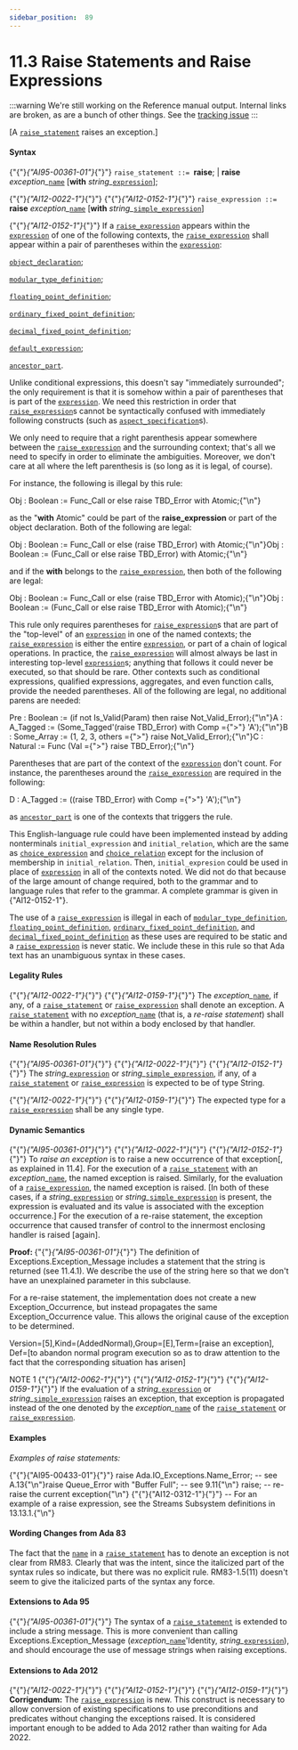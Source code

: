 ---
sidebar_position:  89
---

# 11.3 Raise Statements and Raise Expressions

:::warning
We're still working on the Reference manual output.  Internal links are broken,
as are a bunch of other things.
See the [tracking issue](https://github.com/ada-lang-io/ada-lang-io/issues/20)
:::


<p>[A <code><a href="../AA-11/AA-11.3#S0308">raise_statement</a></code> raises an exception.] </p>

#### Syntax

<p>{"{"}<em>{"AI95-00361-01"}</em>{"}"} <code>raise_statement</code><a id="S0308"></a><code> ::= </code><strong>raise</strong>;      | <strong>raise</strong> <em>exception_</em><code><a href="../AA-4/AA-4.1#S0091">name</a></code> [<strong>with</strong> <em>string_</em><code><a href="../AA-4/AA-4.4#S0132">expression</a></code>];</p>
<p>{"{"}<em>{"AI12-0022-1"}</em>{"}"} {"{"}<em>{"AI12-0152-1"}</em>{"}"} <code>raise_expression</code><a id="S0309"></a><code> ::= </code><strong>raise</strong> <em>exception_</em><code><a href="../AA-4/AA-4.1#S0091">name</a></code> [<strong>with</strong> <em>string_</em><code><a href="../AA-4/AA-4.4#S0138">simple_expression</a></code>]</p>
<p>{"{"}<em>{"AI12-0152-1"}</em>{"}"} If a <code><a href="../AA-11/AA-11.3#S0309">raise_expression</a></code> appears within the <code><a href="../AA-4/AA-4.4#S0132">expression</a></code> of one of the following contexts, the <code><a href="../AA-11/AA-11.3#S0309">raise_expression</a></code> shall appear within a pair of parentheses within the <code><a href="../AA-4/AA-4.4#S0132">expression</a></code>: </p>
<p><code><a href="../AA-3/AA-3.3#S0032">object_declaration</a></code>;</p>
<p><code><a href="../AA-3/AA-3.5#S0043">modular_type_definition</a></code>;</p>
<p><code><a href="../AA-3/AA-3.5#S0045">floating_point_definition</a></code>;</p>
<p><code><a href="../AA-3/AA-3.5#S0048">ordinary_fixed_point_definition</a></code>;</p>
<p><code><a href="../AA-3/AA-3.5#S0049">decimal_fixed_point_definition</a></code>;</p>
<p><code><a href="../AA-3/AA-3.7#S0063">default_expression</a></code>;</p>
<p><code><a href="../AA-4/AA-4.3#S0112">ancestor_part</a></code>. </p>
<Admonition type="aarm" aarm="reason" title="Reason: ">
<p><strong></strong>Unlike conditional expressions, this doesn't say "immediately surrounded"; the only requirement is that it is somehow within a pair of parentheses that is part of the <code><a href="../AA-4/AA-4.4#S0132">expression</a></code>. We need this restriction in order that <code><a href="../AA-11/AA-11.3#S0309">raise_expression</a></code>s cannot be syntactically confused with immediately following constructs (such as <code><a href="../AA-13/AA-13.1#S0346">aspect_specification</a></code>s). </p></Admonition>

<Admonition type="aarm" aarm="discussion" title="Discussion: ">
<p><strong></strong>We only need to require that a right parenthesis appear somewhere between the <code><a href="../AA-11/AA-11.3#S0309">raise_expression</a></code> and the surrounding context; that's all we need to specify in order to eliminate the ambiguities. Moreover, we don't care at all where the left parenthesis is (so long as it is legal, of course).</p></Admonition>

<Admonition type="aarm" aarm="note" title="Note: ">
<p>For instance, the following is illegal by this rule: </p></Admonition>

<CodeBlock>
Obj : Boolean := Func_Call or else raise TBD_Error with Atomic;{"\n"}
</CodeBlock>

<Admonition type="aarm" aarm="note" title="Note: ">
<p>as the "<strong>with</strong> Atomic" could be part of the <strong>raise_expression</strong> or part of the object declaration. Both of the following are legal: </p></Admonition>

<CodeBlock>
Obj : Boolean := Func_Call or else (raise TBD_Error) with Atomic;{"\n"}Obj : Boolean := (Func_Call or else raise TBD_Error) with Atomic;{"\n"}
</CodeBlock>

<Admonition type="aarm" aarm="note" title="Note: ">
<p>and if the <strong>with</strong> belongs to the <code><a href="../AA-11/AA-11.3#S0309">raise_expression</a></code>, then both of the following are legal: </p></Admonition>

<CodeBlock>
Obj : Boolean := Func_Call or else (raise TBD_Error with Atomic);{"\n"}Obj : Boolean := (Func_Call or else raise TBD_Error with Atomic);{"\n"}
</CodeBlock>

<Admonition type="aarm" aarm="note" title="Note: ">
<p>This rule only requires parentheses for <code><a href="../AA-11/AA-11.3#S0309">raise_expression</a></code>s that are part of the "top-level" of an <code><a href="../AA-4/AA-4.4#S0132">expression</a></code> in one of the named contexts; the <code><a href="../AA-11/AA-11.3#S0309">raise_expression</a></code> is either the entire <code><a href="../AA-4/AA-4.4#S0132">expression</a></code>, or part of a chain of logical operations. In practice, the <code><a href="../AA-11/AA-11.3#S0309">raise_expression</a></code> will almost always be last in interesting top-level <code><a href="../AA-4/AA-4.4#S0132">expression</a></code>s; anything that follows it could never be executed, so that should be rare. Other contexts such as conditional expressions, qualified expressions, aggregates, and even function calls, provide the needed parentheses. All of the following are legal, no additional parens are needed: </p></Admonition>

<CodeBlock>
Pre : Boolean  := (if not Is_Valid(Param) then raise Not_Valid_Error);{"\n"}A : A_Tagged   := (Some_Tagged'(raise TBD_Error) with Comp ={">"} 'A');{"\n"}B : Some_Array := (1, 2, 3, others ={">"} raise Not_Valid_Error);{"\n"}C : Natural    := Func (Val ={">"} raise TBD_Error);{"\n"}
</CodeBlock>

<Admonition type="aarm" aarm="note" title="Note: ">
<p>Parentheses that are part of the context of the <code><a href="../AA-4/AA-4.4#S0132">expression</a></code> don't count. For instance, the parentheses around the <code><a href="../AA-11/AA-11.3#S0309">raise_expression</a></code> are required in the following: </p></Admonition>

<CodeBlock>
D : A_Tagged   := ((raise TBD_Error) with Comp ={">"} 'A');{"\n"}
</CodeBlock>

<Admonition type="aarm" aarm="note" title="Note: ">
<p>as <code><a href="../AA-4/AA-4.3#S0112">ancestor_part</a></code> is one of the contexts that triggers the rule.</p></Admonition>

<Admonition type="aarm" aarm="note" title="Note: ">
<p>This English-language rule could have been implemented instead by adding nonterminals <code>initial_expression</code> and <code>initial_relation</code>, which are the same as <code><a href="../AA-4/AA-4.4#S0133">choice_expression</a></code> and <code><a href="../AA-4/AA-4.4#S0134">choice_relation</a></code> except for the inclusion of membership in <code>initial_relation</code>. Then, <code>initial_expresion</code> could be used in place of <code><a href="../AA-4/AA-4.4#S0132">expression</a></code> in all of the contexts noted. We did not do that because of the large amount of change required, both to the grammar and to language rules that refer to the grammar. A complete grammar is given in {"AI12-0152-1"}.</p></Admonition>

<Admonition type="aarm" aarm="note" title="Note: ">
<p>The use of a <code><a href="../AA-11/AA-11.3#S0309">raise_expression</a></code> is illegal in each of <code><a href="../AA-3/AA-3.5#S0043">modular_type_definition</a></code>, <code><a href="../AA-3/AA-3.5#S0045">floating_point_definition</a></code>, <code><a href="../AA-3/AA-3.5#S0048">ordinary_fixed_point_definition</a></code>, and <code><a href="../AA-3/AA-3.5#S0049">decimal_fixed_point_definition</a></code> as these uses are required to be static and a <code><a href="../AA-11/AA-11.3#S0309">raise_expression</a></code> is never static. We include these in this rule so that Ada text has an unambiguous syntax in these cases. </p></Admonition>


#### Legality Rules

<p>{"{"}<em>{"AI12-0022-1"}</em>{"}"} {"{"}<em>{"AI12-0159-1"}</em>{"}"} The <em>exception_</em><code><a href="../AA-4/AA-4.1#S0091">name</a></code>, if any, of a <code><a href="../AA-11/AA-11.3#S0308">raise_statement</a></code> or <code><a href="../AA-11/AA-11.3#S0309">raise_expression</a></code> shall denote an exception. A <code><a href="../AA-11/AA-11.3#S0308">raise_statement</a></code> with no <em>exception_</em><code><a href="../AA-4/AA-4.1#S0091">name</a></code> (that is, a <em>re-raise statement</em>) shall be within a handler, but not within a body enclosed by that handler. </p>

#### Name Resolution Rules

<p>{"{"}<em>{"AI95-00361-01"}</em>{"}"} {"{"}<em>{"AI12-0022-1"}</em>{"}"} {"{"}<em>{"AI12-0152-1"}</em>{"}"} The <em>string_</em><code><a href="../AA-4/AA-4.4#S0132">expression</a></code> or <em>string_</em><code><a href="../AA-4/AA-4.4#S0138">simple_expression</a></code>, if any, of a <code><a href="../AA-11/AA-11.3#S0308">raise_statement</a></code> or <code><a href="../AA-11/AA-11.3#S0309">raise_expression</a></code> is expected to be of type String.</p>
<p>{"{"}<em>{"AI12-0022-1"}</em>{"}"} {"{"}<em>{"AI12-0159-1"}</em>{"}"} The expected type for a <code><a href="../AA-11/AA-11.3#S0309">raise_expression</a></code> shall be any single type. </p>

#### Dynamic Semantics

<p>{"{"}<em>{"AI95-00361-01"}</em>{"}"} {"{"}<em>{"AI12-0022-1"}</em>{"}"} {"{"}<em>{"AI12-0152-1"}</em>{"}"} To <em>raise an exception</em> is to raise a new occurrence of that exception[, as explained in 11.4]. For the execution of a <code><a href="../AA-11/AA-11.3#S0308">raise_statement</a></code> with an <em>exception_</em><code><a href="../AA-4/AA-4.1#S0091">name</a></code>, the named exception is raised. Similarly, for the evaluation of a <code><a href="../AA-11/AA-11.3#S0309">raise_expression</a></code>, the named exception is raised. [In both of these cases, if a <em>string_</em><code><a href="../AA-4/AA-4.4#S0132">expression</a></code> or <em>string_</em><code><a href="../AA-4/AA-4.4#S0138">simple_expression</a></code> is present, the expression is evaluated and its value is associated with the exception occurrence.] For the execution of a re-raise statement, the exception occurrence that caused transfer of control to the innermost enclosing handler is raised [again]. </p>
<Admonition type="aarm" aarm="note" title="Note: ">
<p><strong>Proof: </strong>{"{"}<em>{"AI95-00361-01"}</em>{"}"} The definition of Exceptions.Exception_Message includes a statement that the string is returned (see 11.4.1). We describe the use of the string here so that we don't have an unexplained parameter in this subclause. </p></Admonition>

<Admonition type="aarm" aarm="implementation-note" title="Implementation Note: ">
<p><strong></strong>For a re-raise statement, the implementation does not create a new Exception_Occurrence, but instead propagates the same Exception_Occurrence value. This allows the original cause of the exception to be determined. </p></Admonition>

<p>Version=[5],Kind=(AddedNormal),Group=[E],Term=[raise an exception], Def=[to abandon normal program execution so as to draw attention to the fact that the corresponding situation has arisen] </p>
<Admonition type="aarm" aarm="note" title="Note: ">
<p>NOTE 1   {"{"}<em>{"AI12-0062-1"}</em>{"}"} {"{"}<em>{"AI12-0152-1"}</em>{"}"} {"{"}<em>{"AI12-0159-1"}</em>{"}"} If the evaluation of a <em>string_</em><code><a href="../AA-4/AA-4.4#S0132">expression</a></code> or <em>string_</em><code><a href="../AA-4/AA-4.4#S0138">simple_expression</a></code> raises an exception, that exception is propagated instead of the one denoted by the <em>exception_</em><code><a href="../AA-4/AA-4.1#S0091">name</a></code> of the <code><a href="../AA-11/AA-11.3#S0308">raise_statement</a></code> or <code><a href="../AA-11/AA-11.3#S0309">raise_expression</a></code>. </p></Admonition>


#### Examples

<p><em>Examples of raise statements:</em> </p>
<CodeBlock>
{"{"}{"AI95-00433-01"}{"}"} raise Ada.IO_Exceptions.Name_Error;   -- see A.13{"\n"}raise Queue_Error with "Buffer Full"; -- see 9.11{"\n"}
</CodeBlock>

<CodeBlock>
raise;                                -- re-raise the current exception{"\n"}
</CodeBlock>

<CodeBlock>
{"{"}{"AI12-0312-1"}{"}"} -- For an example of a raise expression, see the Streams Subsystem definitions in 13.13.1.{"\n"}
</CodeBlock>


#### Wording Changes from Ada 83

<Admonition type="aarm" aarm="note" title="Note: ">
<p>The fact that the <code><a href="../AA-4/AA-4.1#S0091">name</a></code> in a <code><a href="../AA-11/AA-11.3#S0308">raise_statement</a></code> has to denote an exception is not clear from RM83. Clearly that was the intent, since the italicized part of the syntax rules so indicate, but there was no explicit rule. RM83-1.5(11) doesn't seem to give the italicized parts of the syntax any force. </p></Admonition>


#### Extensions to Ada 95

<Admonition type="aarm" aarm="note" title="Note: ">
<p>{"{"}<em>{"AI95-00361-01"}</em>{"}"} The syntax of a <code><a href="../AA-11/AA-11.3#S0308">raise_statement</a></code> is extended to include a string message. This is more convenient than calling Exceptions.Exception_Message (<em>exception_</em><code><a href="../AA-4/AA-4.1#S0091">name</a></code>'Identity, <em>string_</em><code><a href="../AA-4/AA-4.4#S0132">expression</a></code>), and should encourage the use of message strings when raising exceptions. </p></Admonition>


#### Extensions to Ada 2012

<Admonition type="aarm" aarm="note" title="Note: ">
<p>{"{"}<em>{"AI12-0022-1"}</em>{"}"} {"{"}<em>{"AI12-0152-1"}</em>{"}"} {"{"}<em>{"AI12-0159-1"}</em>{"}"} <strong>Corrigendum:</strong> The <code><a href="../AA-11/AA-11.3#S0309">raise_expression</a></code> is new. This construct is necessary to allow conversion of existing specifications to use preconditions and predicates without changing the exceptions raised. It is considered important enough to be added to Ada 2012 rather than waiting for Ada 2022. </p></Admonition>

